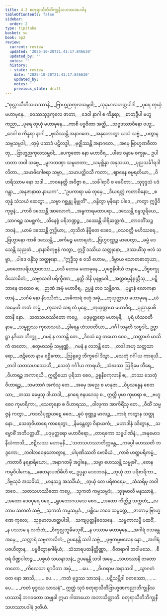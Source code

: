 ```yaml
---
title: 4.2 စတုရာသီတိဘိက္ခုနီသဟဿအပဒါန
tableOfContents: false
sidebar:
  order: 2
type: tipitaka
basket: su
book: ap2
review:
  current: review
  updated: '2025-10-20T21:41:17.846630'
  updated_by: ''
  notes: ''
  history:
  - state: review
    date: '2025-10-20T21:41:17.846630'
    updated_by: ''
    notes: ''
    previous_state: draft
---
```



<DynamicBreadcrumb />


<ReviewStatus review={frontmatter.review} showDetails={true} />

<HypothesisAnnotation frontmatter={frontmatter} />

<Division number="13" book="ap2" e="ch" v="20" p="33">

<Paragraph number="1219" type="verses" book="ap2">
_“စုလ္လာသီတိသဟဿာနိ,_  
_ဗြာဟ္မညကုလသမ္ဘဝါ;_  
_သုခုမာလဟတ္ထပါဒါ,_  
_ပုရေ တုယှံ မဟာမုနေ._  

</Paragraph>

</Division>
<Division number="14" book="ap2" e="ch" v="20" p="33">

<Paragraph number="1220" type="verses" book="ap2">
_ဝေဿသုဒ္ဒကုလေ ဇာတာ,_  
_ဒေဝါ နာဂါ စ ကိန္နရာ;_  
_စာတုဒ္ဒီပါ ဗဟူ ကညာ,_  
_ပုရေ တုယှံ မဟာမုနေ._  

</Paragraph>

</Division>
<Division number="15" book="ap2" e="ch" v="20" p="33">

<Paragraph number="1221" type="verses" book="ap2">
_ကာစိ ပဗ္ဗဇိတာ အတ္ထိ,_  
_သဗ္ဗဒဿာဝိနော ဗဟူ;_  
_ဒေဝါ စ ကိန္နရာ နာဂါ,_  
_ဖုသိဿန္တိ အနာဂတေ._  

</Paragraph>

</Division>
<Division number="16" book="ap2" e="ch" v="20" p="33">

<Paragraph number="1222" type="verses" book="ap2">
_အနုဘောတွာ ယသံ သဗ္ဗံ,_  
_ပတွာန သဗ္ဗသမ္ပဒါ;_  
_တုမှံ ပသာဒံ ပဋိလဒ္ဓါ,_  
_ဗုဇ္ဈိဿန္တိ အနာဂတေ._  

</Paragraph>

</Division>
<Division number="17" book="ap2" e="ch" v="20" p="33">

<Paragraph number="1223" type="verses" book="ap2">
_အမှေ ဗြာဟ္မဏဓီတာ တု,_  
_ဗြာဟ္မညကုလသမ္ဘဝါ;_  
_ပေက္ခတော နော မဟာဝီရ,_  
_ပါဒေ ဝန္ဒာမ စက္ခုမ._  

</Paragraph>

</Division>
<Division number="18" book="ap2" e="ch" v="20" p="33">

<Paragraph number="1224" type="verses" book="ap2">
ဥပါဟတာ ဘဝါ သဗ္ဗေ,_  
_မူလတဏှာ သမူဟတာ;_  
_သမုစ္ဆိန္နာ အနုသယာ,_  
_ပုညသင်္ခါရဒါလိတာ._  

</Paragraph>

</Division>
<Division number="19" book="ap2" e="ch" v="20" p="33">

<Paragraph number="1225" type="verses" book="ap2">
_သမာဓိဂေါစရာ သဗ္ဗာ,_  
_သမာပတ္တိဝသီ ကတာ;_  
_ဈာနေန ဓမ္မရတိယာ,_  
_ဝိဟရိဿာမ နော သဒါ._  

</Paragraph>

</Division>
<Division number="20" book="ap2" e="ch" v="20" p="33">

<Paragraph number="1226" type="verses" book="ap2">
_ဘဝနေတ္တိ အဝိဇ္ဇာ စ,_  
_သင်္ခါရာပိ စ ခေပိတာ;_  
_သုဒုဒ္ဒသံ ပဒံ ဂန္တွာ,_  
_အနုဇာနာထ နာယက”._  

</Paragraph>

</Division>
<Division number="21" book="ap2" e="ch" v="20" p="33">

<Paragraph number="1227" type="verses" book="ap2">
_“ဥပကာရာ မမံ တုမှေ,_  
_ဒီဃရတ္တံ ကတာဝိနော;_  
_စတုန္နံ သံသယံ ဆေတွာ,_  
_သဗ္ဗာ ဂစ္ဆန္တု နိဗ္ဗုတိံ”._  

</Paragraph>

</Division>
<Division number="22" book="ap2" e="ch" v="20" p="34">

<Paragraph number="1228" type="verses" book="ap2">
_ဝန္ဒိတွာ မုနိနော ပါဒေ,_  
_ကတွာ ဣဒ္ဓိဝိကုဗ္ဗနံ;_  
_ကာစိ ဒဿေန္တိ အာလောကံ,_  
_အန္ဓကာရမထာပရာ._  

</Paragraph>

</Division>
<Division number="23" book="ap2" e="ch" v="20" p="34">

<Paragraph number="1229" type="verses" book="ap2">
_ဒဿေန္တိ စန္ဒသူရိယေ,_  
_သာဂရဉ္စ သမစ္ဆကံ;_  
_သိနေရုံ ပရိဘဏ္ဍဉ္စ,_  
_ဒဿေန္တိ ပါရိဆတ္တကံ._  

</Paragraph>

</Division>
<Division number="24" book="ap2" e="ch" v="20" p="34">

<Paragraph number="1230" type="verses" book="ap2">
_တာဝတိံသဉ္စ ဘဝနံ,_  
_ယာမံ ဒဿေန္တိ ဣဒ္ဓိယာ;_  
_တုသိတံ နိမ္မိတေ ဒေဝေ,_  
_ဝသဝတ္တီ မဟိဿရေ._  

</Paragraph>

</Division>
<Division number="25" book="ap2" e="ch" v="20" p="34">

<Paragraph number="1231" type="verses" book="ap2">
_ဗြဟ္မာနော ကာစိ ဒဿေန္တိ,_  
_စင်္ကမဉ္စ မဟာရဟံ;_  
_ဗြဟ္မဝဏ္ဏဉ္စ မာပေတွာ,_  
_ဓမ္မံ ဒေသေန္တိ သုညတံ._  

</Paragraph>

</Division>
<Division number="26" book="ap2" e="ch" v="20" p="34">

<Paragraph number="1232" type="verses" book="ap2">
_နာနာဝိကုဗ္ဗနံ ကတွာ,_  
ဣဒ္ဓိံ ဒဿိယ သတ္ထုနော;_  
_ဒဿယိံသု ဗလံ သဗ္ဗာ,_  
_ပါဒေ ဝန္ဒိံသု သတ္ထုနော._  

</Paragraph>

</Division>
<Division number="27" book="ap2" e="ch" v="20" p="34">

<Paragraph number="1233" type="verses" book="ap2">
_“ဣဒ္ဓီသု စ ဝသီ ဟောမ,_  
_ဒိဗ္ဗာယ သောတဓာတုယာ;_  
_စေတောပရိယဉာဏဿ,_  
_ဝသီ ဟောမ မဟာမုနေ._  

</Paragraph>

</Division>
<Division number="28" book="ap2" e="ch" v="20" p="34">

<Paragraph number="1234" type="verses" book="ap2">
_ပုဗ္ဗေနိဝါသံ ဇာနာမ,_  
_ဒိဗ္ဗစက္ခု ဝိသောဓိတံ;_  
_သဗ္ဗာသဝါ ပရိက္ခီဏာ,_  
_နတ္ထိ ဒါနိ ပုနဗ္ဘဝေါ._  

</Paragraph>

</Division>
<Division number="29" book="ap2" e="ch" v="20" p="34">

<Paragraph number="1235" type="verses" book="ap2">
_အတ္ထဓမ္မနိရုတ္တီသု,_  
_ပဋိဘာနေ တထေဝ စ;_  
_ဉာဏံ အမှံ မဟာဝီရ,_  
ဥပ္ပန္နံ တဝ သန္တိကေ._  

</Paragraph>

</Division>
<Division number="30" book="ap2" e="ch" v="20" p="34">

<Paragraph number="1236" type="verses" book="ap2">
_ပုဗ္ဗာနံ လောကနာထာနံ,_  
_သင်္ဂမံ နော နိဒဿိတံ;_  
_အဓိကာရံ ဗဟုံ အမှံ,_  
_တုယှတ္ထာယ မဟာမုနေ._  

</Paragraph>

</Division>
<Division number="31" book="ap2" e="ch" v="20" p="34">

<Paragraph number="1237" type="verses" book="ap2">
_ယံ အမှေဟိ ကတံ ကမ္မံ,_  
_ကုသလံ သရ တံ မုနေ;_  
_တုယှတ္ထာယ မဟာဝီရ,_  
_ပုညာနုပစိတာနိ နော._  

</Paragraph>

</Division>
<Division number="32" book="ap2" e="ch" v="20" p="34">

<Paragraph number="1238" type="verses" book="ap2">
_သတသဟဿိတော ကပ္ပေ,_  
_ပဒုမုတ္တရော မဟာမုနိ;_  
_ပုရံ ဟံသဝတီ နာမ,_  
_သမ္ဗုဒ္ဓဿ ကုလာသယံ._  

</Paragraph>

</Division>
<Division number="33" book="ap2" e="ch" v="20" p="35">

<Paragraph number="1239" type="verses" book="ap2">
_ဒွါရေန ဟံသဝတိယာ,_  
_ဂင်္ဂါ သန္ဒတိ သဗ္ဗဒါ;_  
ဥဗ္ဗာဠှာ နဒိယာ ဘိက္ခူ,_  
_ဂမနံ န လဘန္တိ တေ._  

</Paragraph>

</Division>
<Division number="34" book="ap2" e="ch" v="20" p="35">

<Paragraph number="1240" type="verses" book="ap2">
_ဒိဝသံ ဒွေ တယော စေဝ,_  
_သတ္တာဟံ မာသိကံ တတော;_  
_စတုမာသမ္ပိ သမ္ပုဏ္ဏံ,_  
_ဂမနံ န လဘန္တိ တေ._  

</Paragraph>

</Division>
<Division number="35" book="ap2" e="ch" v="20" p="35">

<Paragraph number="1241" type="verses" book="ap2">
_တဒါ အဟု သတ္တသာရော,_  
_ဇဋိလော နာမ ရဋ္ဌိကော;_  
_ဩရုဒ္ဓေ ဘိက္ခဝေါ ဒိသွာ,_  
_သေတုံ ဂင်္ဂါယ ကာရယိ._  

</Paragraph>

</Division>
<Division number="36" book="ap2" e="ch" v="20" p="35">

<Paragraph number="1242" type="verses" book="ap2">
_တဒါ သတသဟဿေဟိ,_  
_သေတုံ ဂင်္ဂါယ ကာရယိ;_  
_သံဃဿ ဩရိမေ တီရေ,_  
_ဝိဟာရဉ္စ အကာရယိ._  

</Paragraph>

</Division>
<Division number="37" book="ap2" e="ch" v="20" p="35">

<Paragraph number="1243" book="ap2">
ဣတ္ထိယော ပုရိသာ စေဝ,_  
ဥစ္စနီစကုလာနိ စ;_  
_တဿ သေတုံ ဝိဟာရဉ္စ,_  
_သမဘာဂံ အကံသု တေ._  

</Paragraph>

</Division>
<Division number="38" book="ap2" e="ch" v="20" p="35">

<Paragraph number="1244" type="verses" book="ap2">
_အမှေ အညေ စ မာနုဇာ,_  
_ဝိပ္ပသန္နေန စေတသာ;_  
_တဿ ဓမ္မေသု ဒါယာဒါ,_  
_နဂရေ ဇနပဒေသု စ._  

</Paragraph>

</Division>
<Division number="39" book="ap2" e="ch" v="20" p="35">

<Paragraph number="1245" type="verses" book="ap2">
ဣတ္ထီ ပုမာ ကုမာရာ စ,_  
_ဗဟူ စေဝ ကုမာရိကာ;_  
_သေတုနော စ ဝိဟာရဿ,_  
_ဝါလုကာ အာကိရိံသု တေ._  

</Paragraph>

</Division>
<Division number="40" book="ap2" e="ch" v="20" p="35">

<Paragraph number="1246" type="verses" book="ap2">
_ဝီထိံ သမ္မဇ္ဇနံ ကတွာ,_  
_ကဒလီပုဏ္ဏဃဋေ ဓဇေ;_  
_ဓူပံ စုဏ္ဏဉ္စ မာလဉ္စ,_  
_ကာရံ ကတွာန သတ္ထုနော._  

</Paragraph>

</Division>
<Division number="41" book="ap2" e="ch" v="20" p="35">

<Paragraph number="1247" type="verses" book="ap2">
_သေတုဝိဟာရေ ကာရေတွာ,_  
_နိမန္တေတွာ ဝိနာယကံ;_  
_မဟာဒါနံ ဒဒိတွာန,_  
_သမ္ဗောဓိံ အဘိပတ္ထယိံ._  

</Paragraph>

</Division>
<Division number="42" book="ap2" e="ch" v="20" p="35">

<Paragraph number="1248" type="verses" book="ap2">
_ပဒုမုတ္တရော မဟာဝီရော,_  
_တာရကော သဗ္ဗပါဏိနံ;_  
_အနုမောဒနီယံကာသိ,_  
_ဇဋိလဿ မဟာမုနိ._  

</Paragraph>

</Division>
<Division number="43" book="ap2" e="ch" v="20" p="35">

<Paragraph number="1249" type="verses" book="ap2">
_‘သတသဟဿာတိက္ကန္တေ,_  
_ကပ္ပေါ ဟေဿတိ ဘဒ္ဒကော;_  
_ဘဝါဘဝေနုဘောတွာန,_  
_ပါပုဏိဿတိ ဗောဓိယံ._  

</Paragraph>

</Division>
<Division number="44" book="ap2" e="ch" v="20" p="36">

<Paragraph number="1250" type="verses" book="ap2">
_ကာစိ ဟတ္ထပရိကမ္မံ,_  
_ကတာဝီ နရနာရိယော;_  
_အနာဂတမှိ အဒ္ဓါနေ,_  
_သဗ္ဗာ ဟေဿန္တိ သမ္မုခါ’._  

</Paragraph>

</Division>
<Division number="45" book="ap2" e="ch" v="20" p="36">

<Paragraph number="1251" type="verses" book="ap2">
_တေန ကမ္မဝိပါကေန,_  
_စေတနာပဏိဓီဟိ စ;_  
ဥပ္ပန္နာ ဒေဝဘဝနံ,_  
_တုယှံ တာ ပရိစာရိကာ._  

</Paragraph>

</Division>
<Division number="46" book="ap2" e="ch" v="20" p="36">

<Paragraph number="1252" type="verses" book="ap2">
_ဒိဗ္ဗသုခံ အသင်္ခိယံ,_  
_မာနုသဉ္စ အသင်္ခိယံ;_  
_တုယှံ တေ ပရိစာရေမ,_  
_သံသရိမှ ဘဝါဘဝေ._  

</Paragraph>

</Division>
<Division number="47" book="ap2" e="ch" v="20" p="36">

<Paragraph number="1253" type="verses" book="ap2">
_သတသဟဿိတော ကပ္ပေ,_  
_သုကတံ ကမ္မသမ္ပဒံ;_  
_သုခုမာလီ မနုဿာနံ,_  
_အထော ဒေဝပုရေ ဝရေ._  

</Paragraph>

</Division>
<Division number="48" book="ap2" e="ch" v="20" p="36">

<Paragraph number="1254" type="verses" book="ap2">
_ရူပဘောဂယသေ စေဝ,_  
_အထော ကိတ္တိဉ္စ သက္ကတံ;_  
_လဘာမ သတတံ သဗ္ဗံ,_  
_သုကတံ ကမ္မသမ္ပဒံ._  

</Paragraph>

</Division>
<Division number="49" book="ap2" e="ch" v="20" p="36">

<Paragraph number="1255" type="verses" book="ap2">
_ပစ္ဆိမေ ဘဝေ သမ္ပတ္တေ,_  
_ဇာတာမှ ဗြာဟ္မဏေ ကုလေ;_  
_သုခုမာလဟတ္ထပါဒါ,_  
_သကျပုတ္တနိဝေသနေ._  

</Paragraph>

</Division>
<Division number="50" book="ap2" e="ch" v="20" p="36">

<Paragraph number="1256" type="verses" book="ap2">
_သဗ္ဗကာလမ္ပိ ပထဝိံ,_  
_န ပဿာမ န လင်္ကတံ;_  
_စိက္ခလ္လဘူမိမသုစိံ,_  
_န ပဿာမ မဟာမုနေ._  

</Paragraph>

</Division>
<Division number="51" book="ap2" e="ch" v="20" p="36">

<Paragraph number="1257" type="verses" book="ap2">
_အဂါရံ ဝသန္တေ အမှေ,_  
_သက္ကာရံ သဗ္ဗကာလိကံ;_  
ဥပနေန္တိ သဒါ သဗ္ဗံ,_  
_ပုဗ္ဗကမ္မဖလေန နော._  

</Paragraph>

</Division>
<Division number="52" book="ap2" e="ch" v="20" p="36">

<Paragraph number="1258" type="verses" book="ap2">
_အဂါရံ ပဇဟိတွာန,_  
_ပဗ္ဗဇိတွာနဂါရိယံ;_  
_သံသာရပထနိတ္ထိဏ္ဏာ,_  
_ဝီတရာဂါ ဘဝါမသေ._  

</Paragraph>

</Division>
<Division number="53" book="ap2" e="ch" v="20" p="36">

<Paragraph number="1259" type="verses" book="ap2">
_စီဝရံ ပိဏ္ဍပါတဉ္စ,_  
_ပစ္စယံ သယနာသနံ;_  
ဥပနေန္တိ သဒါ အမှေ,_  
_သဟဿာနိ တတော တတော._  

</Paragraph>

</Division>
<Division number="54" book="ap2" e="ch" v="20" p="36">

<Paragraph number="1260" type="verses" book="ap2">
_ကိလေသာ ဈာပိတာ အမှံ,_  
_ …ပေ… _  
_ဝိဟရာမ အနာသဝါ._  

</Paragraph>

</Division>
<Division number="55" book="ap2" e="ch" v="20" p="36">

<Paragraph number="1261" type="verses" book="ap2">
_သွာဂတံ ဝတ နော အာသိ,_  
_ …ပေ… _  
_ကတံ ဗုဒ္ဓဿ သာသနံ._  

</Paragraph>

</Division>
<Division number="56" book="ap2" e="ch" v="20" p="37">

<Paragraph number="1262" type="verses" book="ap2">
_ပဋိသမ္ဘိဒါ စတဿော,_  
_ …ပေ… _  
_ကတံ ဗုဒ္ဓဿ သာသနံ”._  

</Paragraph>

<Paragraph number="1263" book="ap2">
ဣတ္ထံ သုဒံ စတုရာသီတိဗြာဟ္မဏကညာဘိက္ခုနီသဟဿာနိ ဘဂဝတော သမ္မုခါ ဣမာ ဂါထာယော အဘာသိတ္ထာတိ.

</Paragraph>
</Division>

<Paragraph number="1264" type="center" book="ap2">
စတုရာသီတိဘိက္ခုနီသဟဿာပဒါနံ ဒုတိယံ.
</Paragraph>